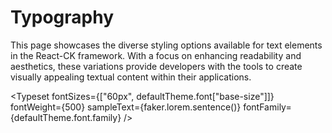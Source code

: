 
<Meta title="Core/Text/Variations" />

# Typography

This page showcases the diverse styling options available for text elements in the React-CK framework. With a focus on enhancing readability and aesthetics, these variations provide developers with the tools to create visually appealing textual content within their applications.

<Typeset
  fontSizes={["60px", defaultTheme.font["base-size"]]}
  fontWeight={500}
  sampleText={faker.lorem.sentence()}
  fontFamily={defaultTheme.font.family}
/>
